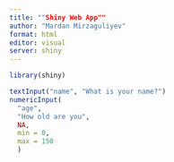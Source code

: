 ```yaml
---
title: ""Shiny Web App""
author: "Mardan Mirzaguliyev"
format: html
editor: visual
server: shiny
---
```


```r
library(shiny)
```

```r
textInput("name", "What is your name?")
numericInput(
  "age", 
  "How old are you",
  NA,
  min = 0,
  max = 150
  )
```

## 

